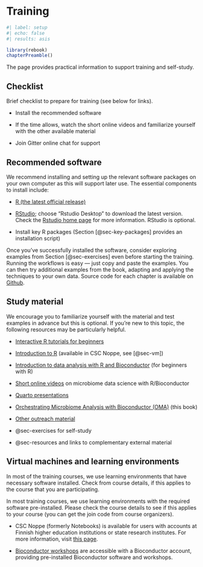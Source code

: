 # Training {#sec-training}

```r
#| label: setup
#| echo: false
#| results: asis

library(rebook)
chapterPreamble()
```

The page provides practical information to support training and self-study.

## Checklist {#sec-checklist}

Brief checklist to prepare for training (see below for links).

- Install the recommended software

- If the time allows, watch the short online videos and familiarize yourself
with the other available material

- Join Gitter online chat for support

## Recommended software {#sec-software}

We recommend installing and setting up the relevant software packages on
your own computer as this will support later use. The essential
components to install include:

- [R (the latest official release)](https://www.r-project.org/)

- [RStudio](https://www.rstudio.com/products/rstudio/download/);
choose "Rstudio Desktop" to download the latest version. Check the
[Rstudio home page](https://www.rstudio.com/) for more
information. RStudio is optional.

- Install key R packages (Section [@sec-key-packages] provides an
installation script)

Once you've successfully installed the software, consider exploring examples
from Section [@sec-exercises] even before starting the training. Running the
workflows is easy — just copy and paste the examples. You can then try
additional examples from the book, adapting and applying the techniques to your
own data. Source code for each chapter is available on
[Github](https://github.com/microbiome/OMA).

## Study material {#sec-material}

We encourage you to familiarize yourself with the material and test examples
in advance but this is optional. If you're new to this topic, the following
resources may be particularly helpful.

- [Interactive R tutorials for beginners](https://rstudio.github.io/learnr/articles/examples.html)

- [Introduction to R](https://noppe.2.rahtiapp.fi/main/catalog) (available in CSC Noppe, see [@sec-vm])

- [Introduction to data analysis with R and Bioconductor](https://carpentries-incubator.github.io/bioc-intro/) (for beginners with R)

- [Short online videos](https://www.youtube.com/playlist?list=PLjiXAZO27elAJEptP59BN3whVJ61XIkST) on microbiome data science with R/Bioconductor

- [Quarto presentations](https://microbiome.github.io/outreach/index.html)

- [Orchestrating Microbiome Analysis with Bioconductor (OMA)](https://microbiome.github.io/OMA/) (this book)

- [Other outreach material](https://github.com/microbiome/outreach)

- @sec-exercises for self-study

- @sec-resources and links to complementary external material

## Virtual machines and learning environments {#sec-vm}

In most of the training courses, we use learning environments that have
necessary software installed. Check from course details, if this applies to the
course that you are participating.

In most training courses, we use learning environments with the required
software pre-installed. Please check the course details to see if this applies
to your course (you can get the join code from course organizers).

- CSC Noppe (formerly Notebooks) is available for users with accounts at Finnish
higher education institutions or state research institutes. For more
information, visit
[this page](https://docs.csc.fi/cloud/noppe/guide_for_students/).

- [Bioconductor workshops](https://workshop.bioconductor.org/) are accessible
with a Bioconductor account, providing pre-installed Bioconductor software and
workshops.
